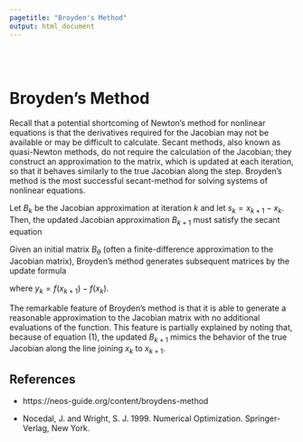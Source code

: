 ```yaml
---
pagetitle: "Broyden's Method"
output: html_document
---
```

<br>
<br>


# Broyden's Method

Recall that a potential shortcoming of Newton's method for nonlinear equations is that the derivatives required for the Jacobian may not be available or may be difficult to calculate. Secant methods, also known as quasi-Newton methods, do not require the calculation of the Jacobian; they construct an approximation to the matrix, which is updated at each iteration, so that it behaves similarly to the true Jacobian along the step. Broyden's method is the most successful secant-method for solving systems of nonlinear equations.

Let $B_k$ be the Jacobian approximation at iteration $k$ and let $s_k=x_{k+1}−x_k$. Then, the updated Jacobian approximation $B_{k+1}$ must satisfy the secant equation

\begin{equation}
B_{k+1} s_{k}=f(x_{k+1})−f(x_k)
\end{equation}

Given an initial matrix $B_\theta$ (often a finite-difference approximation to the Jacobian matrix), Broyden's method generates subsequent matrices by the update formula

\begin{equation}
B_{k+1}=B_k+\frac{(y_k−B_k s_k)s^{T}_k}{‖s_k‖^{2}_2}
\end{equation}

where $y_k=f(x_{k+1})−f(x_k)$.

The remarkable feature of Broyden's method is that it is able to generate a reasonable approximation to the Jacobian matrix with no additional evaluations of the function. This feature is partially explained by noting that, because of equation (1), the updated $B_{k+1}$ mimics the behavior of the true Jacobian along the line joining $x_k$ to $x_{k+1}$.

## References

* https://neos-guide.org/content/broydens-method

* Nocedal, J. and Wright, S. J. 1999. Numerical Optimization. Springer-Verlag, New York.